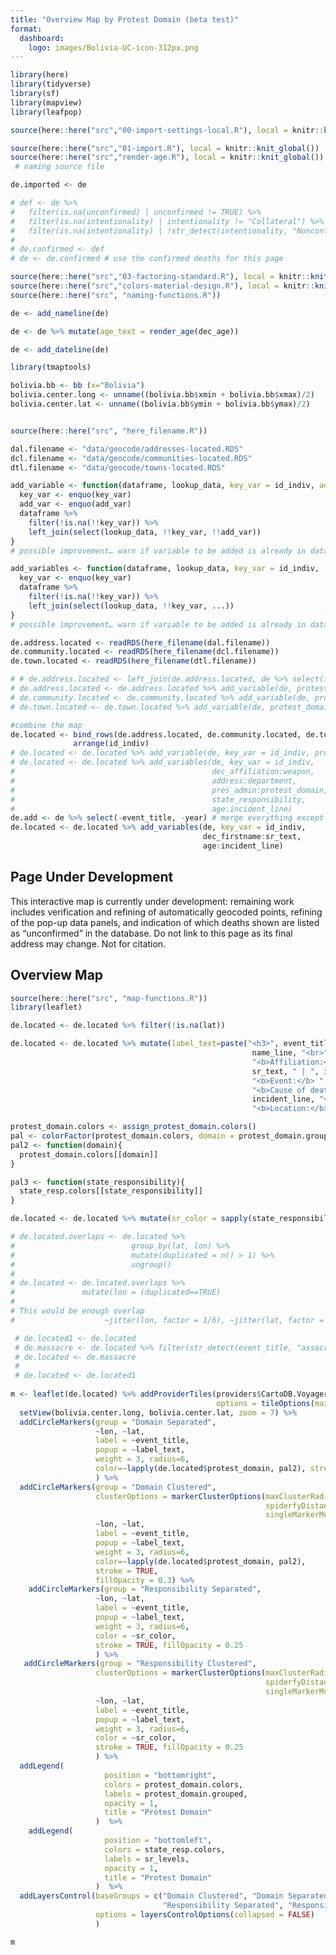 ```yaml
---
title: "Overview Map by Protest Domain (beta test)"
format: 
  dashboard:
    logo: images/Bolivia-UC-icon-312px.png
---
```


```r
library(here)
library(tidyverse)
library(sf)
library(mapview)
library(leafpop)

source(here::here("src","00-import-settings-local.R"), local = knitr::knit_global())

source(here::here("src","01-import.R"), local = knitr::knit_global())
source(here::here("src","render-age.R"), local = knitr::knit_global()) # should be included in 
 # naming source file

de.imported <- de

# def <- de %>%
#   filter(is.na(unconfirmed) | unconfirmed != TRUE) %>%
#   filter(is.na(intentionality) | intentionality != "Collateral") %>%
#   filter(is.na(intentionality) | !str_detect(intentionality, "Nonconflict"))
# 
# de.confirmed <- def
# de <- de.confirmed # use the confirmed deaths for this page

source(here::here("src","03-factoring-standard.R"), local = knitr::knit_global())
source(here::here("src","colors-material-design.R"), local = knitr::knit_global())
source(here::here("src", "naming-functions.R"))

de <- add_nameline(de)

de <- de %>% mutate(age_text = render_age(dec_age))

de <- add_dateline(de)

```

```r
library(tmaptools)

bolivia.bb <- bb (x="Bolivia")
bolivia.center.long <- unname((bolivia.bb$xmin + bolivia.bb$xmax)/2)
bolivia.center.lat <- unname((bolivia.bb$ymin + bolivia.bb$ymax)/2)


source(here::here("src", "here_filename.R"))

dal.filename <- "data/geocode/addresses-located.RDS"
dcl.filename <- "data/geocode/communities-located.RDS"
dtl.filename <- "data/geocode/towns-located.RDS"

add_variable <- function(dataframe, lookup_data, key_var = id_indiv, add_var = protest_domain){
  key_var <- enquo(key_var)
  add_var <- enquo(add_var)
  dataframe %>%
    filter(!is.na(!!key_var)) %>%
    left_join(select(lookup_data, !!key_var, !!add_var))
}
# possible improvement… warn if variable to be added is already in dataframe

add_variables <- function(dataframe, lookup_data, key_var = id_indiv, ...){
  key_var <- enquo(key_var)
  dataframe %>%
    filter(!is.na(!!key_var)) %>%
    left_join(select(lookup_data, !!key_var, ...))
}
# possible improvement… warn if variable to be added is already in dataframe

de.address.located <- readRDS(here_filename(dal.filename)) 
de.community.located <- readRDS(here_filename(dcl.filename)) 
de.town.located <- readRDS(here_filename(dtl.filename)) 

# # de.address.located <- left_join(de.address.located, de %>% select(id_indiv, protest_domain))
# de.address.located <- de.address.located %>% add_variable(de, protest_domain)
# de.community.located <- de.community.located %>% add_variable(de, protest_domain)
# de.town.located <- de.town.located %>% add_variable(de, protest_domain)

#combine the map
de.located <- bind_rows(de.address.located, de.community.located, de.town.located) %>%
              arrange(id_indiv)
# de.located <- de.located %>% add_variable(de, key_var = id_indiv, protest_domain)
# de.located <- de.located %>% add_variables(de, key_var = id_indiv, 
#                                            dec_affiliation:weapon,
#                                            address:department, 
#                                            pres_admin:protest_domain,
#                                            state_responsibility,
#                                            age:incident_line)
de.add <- de %>% select(-event_title, -year) # merge everything except these
de.located <- de.located %>% add_variables(de, key_var = id_indiv, 
                                           dec_firstname:sr_text,
                                           age:incident_line)
```

## Page Under Development {height=10%}

This interactive map is currently under development: remaining work includes verification and refining of automatically geocoded points, refining of the pop-up data panels, and indication of which deaths shown are listed as "unconfirmed" in the database. Do not link to this page as its final address may change. Not for citation.

## Overview Map {height=90%}

```r
source(here::here("src", "map-functions.R"))
library(leaflet)

de.located <- de.located %>% filter(!is.na(lat))

de.located <- de.located %>% mutate(label_text=paste("<h3>", event_title, "</h3><br>", 
                                                      name_line, "<br>",
                                                      "<b>Affiliation:</b> ", dec_affiliation, "<br>", 
                                                      sr_text, " | ", intentionality, "<br>", 
                                                      "<b>Event:</b> ", event_title, "<br>", 
                                                      "<b>Cause of death:</b> ", cause_death, "<br>",
                                                      incident_line, "<br>",
                                                      "<b>Location:</b> ", location, sep=""))

protest_domain.colors <- assign_protest_domain.colors()
pal <- colorFactor(protest_domain.colors, domain = protest_domain.grouped)
pal2 <- function(domain){
  protest_domain.colors[[domain]]
}

pal3 <- function(state_responsibility){
  state_resp.colors[[state_responsibility]]
}

de.located <- de.located %>% mutate(sr_color = sapply(state_responsibility, pal3))

# de.located.overlaps <- de.located %>% 
#                          group_by(lat, lon) %>% 
#                          mutate(duplicated = n() > 1) %>%
#                          ungroup()
# 
# de.located <- de.located.overlaps %>% 
#               mutate(lon = (duplicated==TRUE)
#
# This would be enough overlap
#                    ~jitter(lon, factor = 1/6), ~jitter(lat, factor = 1/6),

 # de.located1 <- de.located                  
 # de.massacre <- de.located %>% filter(str_detect(event_title, "assacre"))  
 # de.located <- de.massacre
 #
 # de.located <- de.located1
                     
m <- leaflet(de.located) %>% addProviderTiles(providers$CartoDB.Voyager,
                                              options = tileOptions(maxZoom = 16)) %>% 
  setView(bolivia.center.long, bolivia.center.lat, zoom = 7) %>% 
  addCircleMarkers(group = "Domain Separated",
                   ~lon, ~lat,
                   label = ~event_title,
                   popup = ~label_text,
                   weight = 3, radius=6,
                   color=~lapply(de.located$protest_domain, pal2), stroke = TRUE, fillOpacity = 0.25
                   ) %>%
  addCircleMarkers(group = "Domain Clustered",
                   clusterOptions = markerClusterOptions(maxClusterRadius = 20,
                                                         spiderfyDistanceMultiplier = 1.7,
                                                         singleMarkerMode = TRUE),
                   ~lon, ~lat,
                   label = ~event_title,
                   popup = ~label_text,
                   weight = 3, radius=6,
                   color=~lapply(de.located$protest_domain, pal2),
                   stroke = TRUE,
                   fillOpacity = 0.3) %>%
    addCircleMarkers(group = "Responsibility Separated",
                   ~lon, ~lat, 
                   label = ~event_title, 
                   popup = ~label_text,
                   weight = 3, radius=6, 
                   color = ~sr_color, 
                   stroke = TRUE, fillOpacity = 0.25
                   ) %>%
   addCircleMarkers(group = "Responsibility Clustered",
                   clusterOptions = markerClusterOptions(maxClusterRadius = 20,
                                                         spiderfyDistanceMultiplier = 1.7,
                                                         singleMarkerMode = TRUE),
                   ~lon, ~lat, 
                   label = ~event_title, 
                   popup = ~label_text,
                   weight = 3, radius=6, 
                   color = ~sr_color, 
                   stroke = TRUE, fillOpacity = 0.25
                   ) %>%
  addLegend(
                     position = "bottomright",
                     colors = protest_domain.colors,
                     labels = protest_domain.grouped, 
                     opacity = 1,
                     title = "Protest Domain"
                   )  %>%
    addLegend(
                     position = "bottomleft",
                     colors = state_resp.colors,
                     labels = sr_levels, 
                     opacity = 1,
                     title = "Protest Domain"
                   )  %>%
  addLayersControl(baseGroups = c("Domain Clustered", "Domain Separated", 
                                  "Responsibility Separated", "Responsibility Clustered"),
                   options = layersControlOptions(collapsed = FALSE)
                   ) 

m
```
